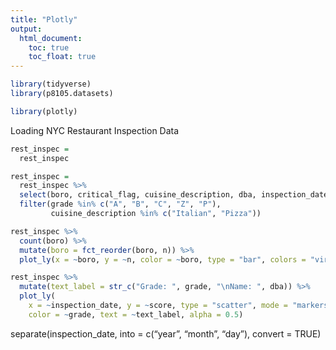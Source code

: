 ```yaml
---
title: "Plotly"
output:
  html_document:
    toc: true
    toc_float: true
---
```


```r
library(tidyverse)
library(p8105.datasets)

library(plotly)
```

Loading NYC Restaurant Inspection Data

```r


rest_inspec = 
  rest_inspec

```

```r
rest_inspec = 
  rest_inspec %>% 
  select(boro, critical_flag, cuisine_description, dba, inspection_date, score, zipcode, grade, building) %>% 
  filter(grade %in% c("A", "B", "C", "Z", "P"),
         cuisine_description %in% c("Italian", "Pizza"))
```


```r
rest_inspec %>% 
  count(boro) %>% 
  mutate(boro = fct_reorder(boro, n)) %>% 
  plot_ly(x = ~boro, y = ~n, color = ~boro, type = "bar", colors = "viridis")
```


```r
rest_inspec %>%
  mutate(text_label = str_c("Grade: ", grade, "\nName: ", dba)) %>% 
  plot_ly(
    x = ~inspection_date, y = ~score, type = "scatter", mode = "markers",
    color = ~grade, text = ~text_label, alpha = 0.5)
```

  separate(inspection_date, into = c("year", "month", "day"), convert = TRUE)
